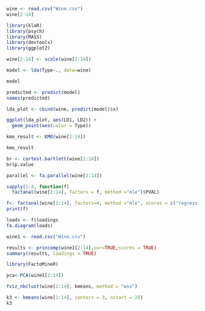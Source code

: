 ```{r}
wine <- read.csv("Wine.csv")
wine[2:14]
```
```{r}
library(klaR)
library(psych)
library(MASS)
library(devtools)
library(ggplot2)
```
```{r}
wine[2:14] <- scale(wine[2:14])
```
```{r}
model <- lda(Type~., data=wine)
```
```{r}
model
```
```{r}
predicted <- predict(model)
names(predicted)
```
```{r}
lda_plot <- cbind(wine, predict(model)$x)
```
```{r}
ggplot(lda_plot, aes(LD1, LD2)) +
  geom_point(aes(color = Type))
```




```{r}
kmo_result <- KMO(wine[2:14])
```
```{r}
kmo_result
```
```{r}
br <- cortest.bartlett(wine[2:14])
br$p.value
```
```{r}
parallel <- fa.parallel(wine[2:14])
```
```{r}
sapply(1:4, function(f)
  factanal(wine[2:14], factors = f, method ="mle")$PVAL)
```
```{r}
f<- factanal(wine[2:14], factors=4, method ="mle", scores = c("regression"), rotation = "varimax")
print(f)
```
```{r}
loads <- f$loadings
fa.diagram(loads)
```




```{r}
wine1 <- read.csv("Wine.csv")
```

```{r}
results <- princomp(wine1[2:14],cor=TRUE,scores = TRUE)
summary(results, loadings = TRUE)
```
```{r}
library(FactoMineR)
```
```{r}
pca<-PCA(wine1[2:14])
```

```{r}
fviz_nbclust(wine[2:14], kmeans, method = "wss")
```

```{r}
k3 <- kmeans(wine[2:14], centers = 3, nstart = 25)
k3
```






